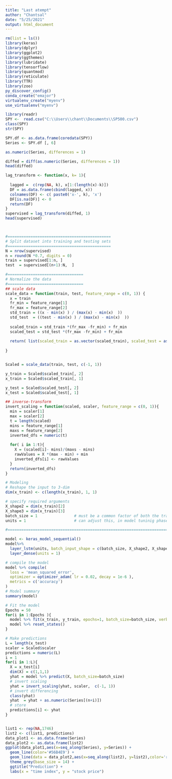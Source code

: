 ---
title: "Last atempt"
author: "Chantsal"
date: "5/25/2021"
output: html_document
---

```{r}
rm(list = ls())
library(keras)
library(dplyr)
library(ggplot2)
library(ggthemes)
library(lubridate)
library(tensorflow)
library(quantmod)
library(reticulate)
library(TTR)
library(zoo)
py_discover_config()
conda_create("emajor")
virtualenv_create("myenv")
use_virtualenv("myenv")

library(readr)
SPY <-  read.csv("C:\\Users\\chant\\Documents\\SP500.csv")
class(SPY)
str(SPY)

SPY.df <- as.data.frame(coredata(SPY))
Series <- SPY.df [, 6]

as.numeric(Series, differences = 1)

diffed = diff(as.numeric(Series, differences = 1))
head(diffed)

lag_transform <- function(x, k= 1){
  
  lagged =  c(rep(NA, k), x[1:(length(x)-k)])
  DF = as.data.frame(cbind(lagged, x))
  colnames(DF) <- c( paste0('x-', k), 'x')
  DF[is.na(DF)] <- 0
  return(DF)
}
supervised = lag_transform(diffed, 1)
head(supervised)



#=============================================
# Split dataset into training and testing sets
#=============================================
N = nrow(supervised)
n = round(N *0.7, digits = 0)
train = supervised[1:n, ]
test  = supervised[(n+1):N,  ]

#=================================
# Normalize the data
#=================================
## scale data
scale_data = function(train, test, feature_range = c(0, 1)) {
  x = train
  fr_min = feature_range[1]
  fr_max = feature_range[2]
  std_train = ((x - min(x) ) / (max(x) - min(x)  ))
  std_test  = ((test - min(x) ) / (max(x) - min(x)  ))
  
  scaled_train = std_train *(fr_max -fr_min) + fr_min
  scaled_test = std_test *(fr_max -fr_min) + fr_min
  
  return( list(scaled_train = as.vector(scaled_train), scaled_test = as.vector(scaled_test) ,scaler= c(min =min(x), max = max(x))) )
  
}


Scaled = scale_data(train, test, c(-1, 1))

y_train = Scaled$scaled_train[, 2]
x_train = Scaled$scaled_train[, 1]

y_test = Scaled$scaled_test[, 2]
x_test = Scaled$scaled_test[, 1]

## inverse-transform
invert_scaling = function(scaled, scaler, feature_range = c(0, 1)){
  min = scaler[1]
  max = scaler[2]
  t = length(scaled)
  mins = feature_range[1]
  maxs = feature_range[2]
  inverted_dfs = numeric(t)
  
  for( i in 1:t){
    X = (scaled[i]- mins)/(maxs - mins)
    rawValues = X *(max - min) + min
    inverted_dfs[i] <- rawValues
  }
  return(inverted_dfs)
}

# Modeling
# Reshape the input to 3-dim
dim(x_train) <- c(length(x_train), 1, 1)

# specify required arguments
X_shape2 = dim(x_train)[2]
X_shape3 = dim(x_train)[3]
batch_size = 1                # must be a common factor of both the train and test samples
units = 1                     # can adjust this, in model tuninig phase

#=========================================================================================

model <- keras_model_sequential() 
model%>%
  layer_lstm(units, batch_input_shape = c(batch_size, X_shape2, X_shape3), stateful= TRUE)%>%
  layer_dense(units = 1)

# compile the model
model %>% compile(
  loss = 'mean_squared_error',
  optimizer = optimizer_adam( lr = 0.02, decay = 1e-6 ),  
  metrics = c('accuracy')
)
# Model summary
summary(model)

# Fit the model
Epochs = 50   
for(i in 1:Epochs ){
  model %>% fit(x_train, y_train, epochs=1, batch_size=batch_size, verbose=1, shuffle=FALSE)
  model %>% reset_states()
}

# Make predictions
L = length(x_test)
scaler = Scaled$scaler
predictions = numeric(L)
i = 1
for(i in 1:L){
  X = x_test[i]
  dim(X) = c(1,1,1)
  yhat = model %>% predict(X, batch_size=batch_size)
  # invert scaling
  yhat = invert_scaling(yhat, scaler,  c(-1, 1))
  # invert differencing
  class(yhat)
  yhat  = yhat + as.numeric(Series[(n+i)])
  # store
  predictions[i] <- yhat
}


list1 <- rep(NA,1746)
list2 <- c(list1, predictions)
data_plot1 <- as.data.frame(Series)
data_plot2 <- as.data.frame(list2)
ggplot(data_plot1,aes(x=seq_along(Series), y=Series)) + 
  geom_line(color='#56B4E9') +
  geom_line(data = data_plot2,aes(x=seq_along(list2), y=list2),color='red') +
  theme_grey(base_size = 14) +
  ggtitle("Prediction") +
  labs(x = "time index", y = "stock price")



```


